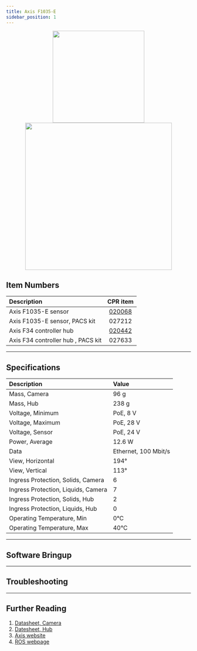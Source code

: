 ```yaml
---
title: Axis F1035-E
sidebar_position: 1
---
```



<center>
  <img
    src="/img/sensor_images/sensor_axis_f1035_e_1.jpg"
    width="250"
  />
  <img
    src="/img/sensor_images/sensor_axis_f34_1.png"
    width="400"
  />
</center>

## Item Numbers

| Description                        |                         CPR item                         |
| :--------------------------------- | :------------------------------------------------------: |
| Axis F1035-E sensor                | [020068](/assets/pdf/clearpath_robotics_020068-TDS1.pdf) |
| Axis F1035-E sensor, PACS kit      |                          027212                          |
| Axis F34 controller hub            | [020442](/assets/pdf/clearpath_robotics_020442-TDS1.pdf) |
| Axis F34 controller hub , PACS kit |                          027633                          |

---

## Specifications

| Description                         | Value                |
| :---------------------------------- | :------------------- |
| Mass, Camera                        | 96 g                 |
| Mass, Hub                           | 238 g                |
| Voltage, Minimum                    | PoE, 8 V             |
| Voltage, Maximum                    | PoE, 28 V            |
| Voltage, Sensor                     | PoE, 24 V            |
| Power, Average                      | 12.6 W               |
| Data                                | Ethernet, 100 Mbit/s |
| View, Horizontal                    | 194°                 |
| View, Vertical                      | 113°                 |
| Ingress Protection, Solids, Camera  | 6                    |
| Ingress Protection, Liquids, Camera | 7                    |
| Ingress Protection, Solids, Hub     | 2                    |
| Ingress Protection, Liquids, Hub    | 0                    |
| Operating Temperature, Min          | 0°C                  |
| Operating Temperature, Max          | 40°C                 |

---

## Software Bringup

<SoftwareBringup />

---

## Troubleshooting

<Support />

---

## Further Reading

1.  [Datasheet, Camera](/assets/pdf/clearpath_robotics_020068-TDS1.pdf)
2.  [Datesheet, Hub](/assets/pdf/clearpath_robotics_020442-TDS1.pdf)
3.  [Axis website](https://www.axis.com/products/axis-f1035-e-sensor-unit)
4.  [ROS webpage](http://wiki.ros.org/axis_camera)
